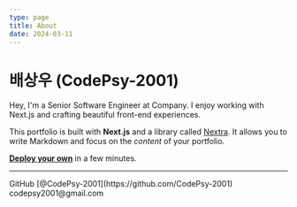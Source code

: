 ```yaml
---
type: page
title: About
date: 2024-03-11
---
```


# 배상우 (CodePsy-2001)

Hey, I'm a Senior Software Engineer at Company. I enjoy working with Next.js and crafting beautiful front-end experiences.

This portfolio is built with **Next.js** and a library called [Nextra](https://nextra.vercel.app/). It allows you to write Markdown and focus on the _content_ of your portfolio.

[**Deploy your own**](https://vercel.com/new/clone?repository-url=https://github.com/vercel/next.js/tree/canary/examples/blog&project-name=portfolio&repository-name=portfolio) in a few minutes.

---

<div>
  GitHub [@CodePsy-2001](https://github.com/CodePsy-2001)
  <br />
  codepsy2001@gmail.com
</div>
